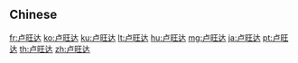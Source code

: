 {{also|盧旺達}}
==Chinese==
{{zh-see|盧旺達}}

[[fr:卢旺达]]
[[ko:卢旺达]]
[[ku:卢旺达]]
[[lt:卢旺达]]
[[hu:卢旺达]]
[[mg:卢旺达]]
[[ja:卢旺达]]
[[pt:卢旺达]]
[[th:卢旺达]]
[[zh:卢旺达]]
